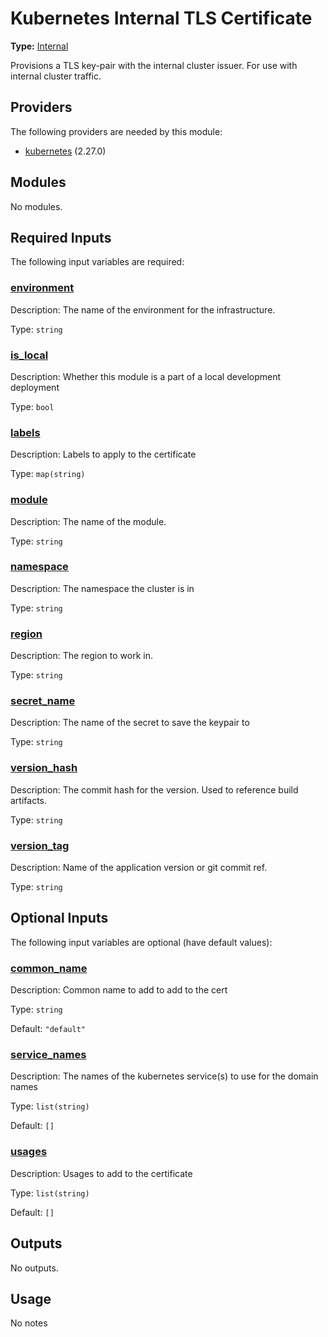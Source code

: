 # Kubernetes Internal TLS Certificate

**Type:** [Internal](./overview)

Provisions a TLS key-pair with the internal cluster issuer. For use with internal cluster traffic.

## Providers

The following providers are needed by this module:

-  [kubernetes](https://registry.terraform.io/providers/hashicorp/kubernetes/2.27.0/docs) (2.27.0)

## Modules

No modules.

## Required Inputs

The following input variables are required:

### <a name="input_environment"></a> [environment](#input\_environment)

Description: The name of the environment for the infrastructure.

Type: `string`

### <a name="input_is_local"></a> [is\_local](#input\_is\_local)

Description: Whether this module is a part of a local development deployment

Type: `bool`

### <a name="input_labels"></a> [labels](#input\_labels)

Description: Labels to apply to the certificate

Type: `map(string)`

### <a name="input_module"></a> [module](#input\_module)

Description: The name of the module.

Type: `string`

### <a name="input_namespace"></a> [namespace](#input\_namespace)

Description: The namespace the cluster is in

Type: `string`

### <a name="input_region"></a> [region](#input\_region)

Description: The region to work in.

Type: `string`

### <a name="input_secret_name"></a> [secret\_name](#input\_secret\_name)

Description: The name of the secret to save the keypair to

Type: `string`

### <a name="input_version_hash"></a> [version\_hash](#input\_version\_hash)

Description: The commit hash for the version. Used to reference build artifacts.

Type: `string`

### <a name="input_version_tag"></a> [version\_tag](#input\_version\_tag)

Description: Name of the application version or git commit ref.

Type: `string`

## Optional Inputs

The following input variables are optional (have default values):

### <a name="input_common_name"></a> [common\_name](#input\_common\_name)

Description: Common name to add to add to the cert

Type: `string`

Default: `"default"`

### <a name="input_service_names"></a> [service\_names](#input\_service\_names)

Description: The names of the kubernetes service(s) to use for the domain names

Type: `list(string)`

Default: `[]`

### <a name="input_usages"></a> [usages](#input\_usages)

Description: Usages to add to the certificate

Type: `list(string)`

Default: `[]`

## Outputs

No outputs.

## Usage

No notes
